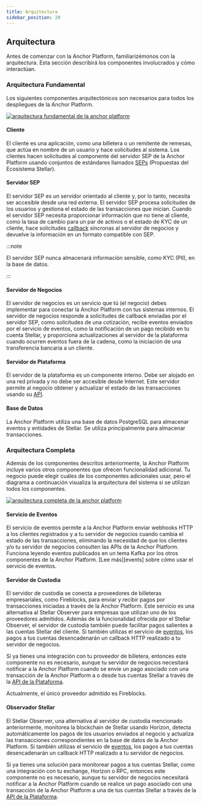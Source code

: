 ```yaml
---
title: Arquitectura
sidebar_position: 20
---
```


## Arquitectura

Antes de comenzar con la Anchor Platform, familiarizémonos con la arquitectura. Esta sección describirá los componentes involucrados y cómo interactúan.

### Arquitectura Fundamental

Los siguientes componentes arquitectónicos son necesarios para todos los despliegues de la Anchor Platform.

[![arquitectura fundamental de la anchor platform](../assets/anchor-platform-architecture-1.png)](../assets/anchor-platform-architecture-1.png)

#### Cliente

El cliente es una aplicación, como una billetera o un remitente de remesas, que actúa en nombre de un usuario y hace solicitudes al sistema. Los clientes hacen solicitudes al componente del servidor SEP de la Anchor Platform usando conjuntos de estándares llamados [SEPs][seps] (Propuestas del Ecosistema Stellar).

#### Servidor SEP

El servidor SEP es un servidor orientado al cliente y, por lo tanto, necesita ser accesible desde una red externa. El servidor SEP procesa solicitudes de los usuarios y gestiona el estado de las transacciones que inician. Cuando el servidor SEP necesita proporcionar información que no tiene al cliente, como la tasa de cambio para un par de activos o el estado de KYC de un cliente, hace solicitudes [callback][callback-api] síncronas al servidor de negocios y devuelve la información en un formato compatible con SEP.

:::note

El servidor SEP nunca almacenará información sensible, como KYC (PII), en la base de datos.

:::

#### Servidor de Negocios

El servidor de negocios es un servicio que tú (el negocio) debes implementar para conectar la Anchor Platform con tus sistemas internos. El servidor de negocios responde a solicitudes de callback enviadas por el servidor SEP, como solicitudes de una cotización, recibe eventos enviados por el servicio de eventos, como la notificación de un pago recibido en tu cuenta Stellar, y proporciona actualizaciones al servidor de la plataforma cuando ocurren eventos fuera de la cadena, como la iniciación de una transferencia bancaria a un cliente.

#### Servidor de Plataforma

El servidor de la plataforma es un componente interno. Debe ser alojado en una red privada y no debe ser accesible desde Internet. Este servidor permite al negocio obtener y actualizar el estado de las transacciones usando su [API][platform-api].

#### Base de Datos

La Anchor Platform utiliza una base de datos PostgreSQL para almacenar eventos y entidades de Stellar. Se utiliza principalmente para almacenar transacciones.

### Arquitectura Completa

Además de los componentes descritos anteriormente, la Anchor Platform incluye varios otros componentes que ofrecen funcionalidad adicional. Tu negocio puede elegir cuáles de los componentes adicionales usar, pero el diagrama a continuación visualiza la arquitectura del sistema si se utilizan todos los componentes.

[![arquitectura completa de la anchor platform](../assets/anchor-platform-architecture-2.png)](../assets/anchor-platform-architecture-2.png)

#### Servicio de Eventos

El servicio de eventos permite a la Anchor Platform enviar webhooks HTTP a los clientes registrados y a tu servidor de negocios cuando cambia el estado de las transacciones, eliminando la necesidad de que los clientes y/o tu servidor de negocios consulten las APIs de la Anchor Platform. Funciona leyendo eventos publicados en un tema Kafka por los otros componentes de la Anchor Platform. [Lee más][events] sobre cómo usar el servicio de eventos.

#### Servidor de Custodia

El servidor de custodia se conecta a proveedores de billeteras empresariales, como Fireblocks, para enviar y recibir pagos por transacciones iniciadas a través de la Anchor Platform. Este servicio es una alternativa al Stellar Observer para empresas que utilizan uno de los proveedores admitidos. Además de la funcionalidad ofrecida por el Stellar Observer, el servidor de custodia también puede facilitar pagos salientes a las cuentas Stellar del cliente. Si también utilizas el servicio de [eventos], los pagos a tus cuentas desencadenarán un callback HTTP realizado a tu servidor de negocios.

Si ya tienes una integración con tu proveedor de billetera, entonces este componente no es necesario, aunque tu servidor de negocios necesitará notificar a la Anchor Platform cuando se envíe un pago asociado con una transacción de la Anchor Platform a o desde tus cuentas Stellar a través de la [API de la Plataforma][platform-api].

Actualmente, el único proveedor admitido es Fireblocks.

#### Observador Stellar

El Stellar Observer, una alternativa al servidor de custodia mencionado anteriormente, monitorea la blockchain de Stellar usando Horizon, detecta automáticamente los pagos de los usuarios enviados al negocio y actualiza las transacciones correspondientes en la base de datos de la Anchor Platform. Si también utilizas el servicio de [eventos], los pagos a tus cuentas desencadenarán un callback HTTP realizado a tu servidor de negocios.

Si ya tienes una solución para monitorear pagos a tus cuentas Stellar, como una integración con tu exchange, Horizon o RPC, entonces este componente no es necesario, aunque tu servidor de negocios necesitará notificar a la Anchor Platform cuando se realice un pago asociado con una transacción de la Anchor Platform a una de tus cuentas Stellar a través de la [API de la Plataforma][platform-api].

[seps]: https://github.com/stellar/stellar-protocol/blob/master/ecosystem/README.md
[platform-api]: ../api-reference/platform/transactions/README.mdx
[callback-api]: ../api-reference/callbacks/README.mdx
[eventos]: ./events/README.mdx
